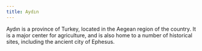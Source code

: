 ```yaml
---
title: Aydın
---
```


Aydın is a province of Turkey, located in the Aegean region of the country. It is a major center for agriculture, and is also home to a number of historical sites, including the ancient city of Ephesus.
